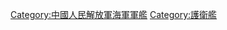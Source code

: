 {{Commonscat|Frigates of the People's Republic of China}}

[[Category:中國人民解放軍海軍軍艦|Category:中國人民解放軍海軍軍艦]]
[[Category:護衛艦|Category:護衛艦]]
